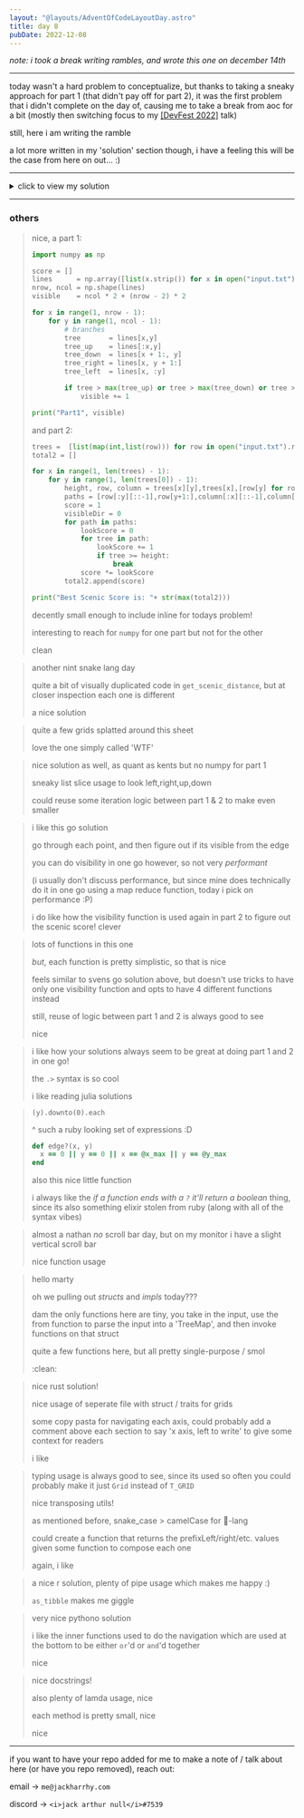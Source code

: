 ```yaml
---
layout: "@layouts/AdventOfCodeLayoutDay.astro"
title: day 8
pubDate: 2022-12-08
---
```



_note: i took a break writing rambles, and wrote this one on december 14th_

---

today wasn't a hard problem to conceptualize, but thanks to taking a sneaky
approach for part 1 (that didn't pay off for part 2), it was the first problem
that i didn't complete on the day of, causing me to take a break from aoc for a bit
(mostly then switching focus to my [[DevFest 2022]](https://gdg.community.dev/events/details/google-gdg-st-johns-presents-devfest-2022/) talk)

still, here i am writing the ramble

a lot more written in my 'solution' section though, i have a feeling this will be the
case from here on out... :)

---

<details>
<summary>click to view my solution</summary>

<br />

given the sample input:

```
30373
25512
65332
33549
35390
```

assuming `input` is the above as one big string,

```elixir
trees =
  input
  |> String.split("\n")
  |> Enum.map(fn row -> row |> String.graphemes() |> Enum.map(&String.to_integer/1) end)
```

split on newline, then take each row, convert it to characters, and then map those to integers

```elixir
[
  [3, 0, 3, 7, 3],
  [2, 5, 5, 1, 2],
  [6, 5, 3, 3, 2],
  [3, 3, 5, 4, 9],
  [3, 5, 3, 9, 0]
]
```

basic 2d grid of trees

### drawing

not required for problem solving, but just to make the output pretty :)

```elixir
defmodule Draw do
  def grid(grid) do
    for row <- grid do
      for x <- row do
        if x, do: "X", else: "_"
      end
      |> Enum.join("")
    end
    |> Enum.join("\n")
  end
end
```

go over each row / item, depending on if that value is `true` or `false`, either print `X` or `_`,
then join back together into one big string

### utils

```elixir
defmodule Quadcopter do
  def navigate(trees) do
    x = trees
    x_rev = x |> Enum.map(&Enum.reverse/1)

    y = trees |> Enum.zip() |> Enum.map(&Tuple.to_list/1)
    y_rev = y |> Enum.map(&Enum.reverse/1)

    [x, x_rev, y, y_rev]
  end

  def analyze_visibility(line) do
    Enum.map_reduce(line, -1, fn x, acc ->
      if x > acc do
        {false, x}
      else
        {true, acc}
      end
    end)
    |> elem(0)
  end

  def analyze_scenic_score(value, line, score \\ 0)

  def analyze_scenic_score(value, [compare | remainder], score) do
    if value > compare do
      analyze_scenic_score(value, remainder, score + 1)
    else
      score + 1
    end
  end

  def analyze_scenic_score(_value, [], score), do: score

  def analyze_scenic_score(line) do
    for {x, index} <- Enum.with_index(line) do
      seen = Enum.drop(line, index + 1)
      analyze_scenic_score(x, seen)
    end
  end

  def realign([x, x_rev, y, y_rev]) do
    x_rev = x_rev |> Enum.map(&Enum.reverse/1)
    y = y |> Enum.zip() |> Enum.map(&Tuple.to_list/1)
    y_rev = y_rev |> Enum.map(&Enum.reverse/1) |> Enum.zip() |> Enum.map(&Tuple.to_list/1)
    [x, x_rev, y, y_rev]
  end

  def combine_results(directions, combiner) do
    Enum.reduce(directions, fn direction, acc ->
      Enum.zip(direction, acc)
      |> Enum.map(&Tuple.to_list/1)
      |> Enum.map(&Enum.zip/1)
      |> Enum.map(fn line ->
        Enum.map(line, fn {a, b} -> combiner.(a, b) end)
      end)
    end)
  end
end
```

chonky module

first thing of note (and the entry point that takes in our tree structure)
is `navigate/1`

```elixir
def navigate(trees) do
  x = trees
  x_rev = x |> Enum.map(&Enum.reverse/1)

  y = trees |> Enum.zip() |> Enum.map(&Tuple.to_list/1)
  y_rev = y |> Enum.map(&Enum.reverse/1)

  [x, x_rev, y, y_rev]
end
```

this function returns a list of 4 different 'views' of the trees

\- `x` is just the trees as-is

\- `x_rev` is the columns in order, but with the rows reversed

\- `y` is the trees zipped and put back together, which basically
functions as rotating the grid such that each nested list represents
not the x axis but a y axis

\- `y_rev` the above `y` variable but flipped, so the `y` in the other
direction as well

the code that actually figured out the visibility / scenic score acts on these
lists

### visibility

```elixir
def analyze_visibility(line) do
  Enum.map_reduce(line, -1, fn x, acc ->
    if x > acc do
      {false, x}
    else
      {true, acc}
    end
  end)
  |> elem(0)
end
```

`analyze_visibility/1` takes in a line (any one of the inner lists within the 4 lists
we created with `navigate/1`)

it then does a map reduce to figure out if a tree is hidden or not

the accumulator defaults to `-1` initially, therefore the first tree that is seen
regardless of value will be considered higher than `-1`, therefore visible, and that
value will be set as the current accumulator

the next tree that is seen will have the accumulator of the currently highest seen tree
compared to itself, and if it is greater than, will be set to visible with the accumulator
updated, or set as not visible, with the accumulator staying the same value (the highest
tree seen so far does not update)

we discard the accumulator with `|> elem(0)`, which returns a list of booleans for the given line
on if something is visible or not

### scenic score

```elixir
def analyze_scenic_score(value, line, score \\ 0)

def analyze_scenic_score(value, [compare | remainder], score) do
  if value > compare do
    analyze_scenic_score(value, remainder, score + 1)
  else
    score + 1
  end
end

def analyze_scenic_score(_value, [], score), do: score

def analyze_scenic_score(line) do
  for {x, index} <- Enum.with_index(line) do
    seen = Enum.drop(line, index + 1)
    analyze_scenic_score(x, seen)
  end
end
```

`analyze_scenic_score`, with 4 different clauses, is used to calculate the scenic
score of a given line

my first approach to writing this function was done using `Enum.map_reduce`, but i
wasn't able to get that to work (and aren't sure if its even possible), and went with
this recursive approach instead

```
def analyze_scenic_score(line) do
  for {x, index} <- Enum.with_index(line) do
    seen = Enum.drop(line, index + 1)
    analyze_scenic_score(x, seen)
  end
end
```

`analyze_scenic_score/1` takes in the line, and iterates over it, dropping the lines up until
the index + 1, so we only compare values that are ahead of `x`, rather than starting at the beginning
of the line each time

we then pass it off to `analyze_scenic_score/3` (third value, score, defaults to 0) to actually
calculate the scenic score for the given point in the line

```
def analyze_scenic_score(value, [compare | remainder], score) do
  if value > compare do
    analyze_scenic_score(value, remainder, score + 1)
  else
    score + 1
  end
end
```

our recursion function `analyze_scenic_score/3` will keep plucking items from the remainder
of the list, and comparing it to the value

if the value is greater than the thing we are comparing against, we keep going with the value
compared to the tail (the rest of the line), and increase our score by one

if we have a tree we are comparing against that is equal to or greater than or current value
we just return `score + 1` (this is still a tree we can _see_, therefore it is used in the scenic score)

```elixir
def analyze_scenic_score(_value, [], score), do: score
```

there is also a base case for when we run out of trees, here we just pass back the score since there are
no more trees to get points for

#### realign

```elixir
def realign([x, x_rev, y, y_rev]) do
  x_rev = x_rev |> Enum.map(&Enum.reverse/1)
  y = y |> Enum.zip() |> Enum.map(&Tuple.to_list/1)
  y_rev = y_rev |> Enum.map(&Enum.reverse/1) |> Enum.zip() |> Enum.map(&Tuple.to_list/1)
  [x, x_rev, y, y_rev]
end
```

so `navigate/1` took our grid, and made it 4 different but technically the same grids,
but now for us to figure out the results we need to realign them, here is where the `realign`
function comes in!

it still returns a list of 4 values, however, these 4 values will all be back onto the same
orientation, therefore our next function comes in handy!

#### combine results

```elixir
def combine_results(directions, combiner) do
  Enum.reduce(directions, fn direction, acc ->
    Enum.zip(direction, acc)
    |> Enum.map(&Tuple.to_list/1)
    |> Enum.map(&Enum.zip/1)
    |> Enum.map(fn line ->
      Enum.map(line, fn {a, b} -> combiner.(a, b) end)
    end)
  end)
end
```

combine results will take any number of 'directions' (such as our 4 aligned grids),
and combine them back together, not before using the paseed in `combiner` function
to combine lines from one 'direction' with another

### part 1

```elixir
visibility =
  trees
  |> Quadcopter.navigate()
  |> Enum.map(fn direction -> Enum.map(direction, &Quadcopter.analyze_visibility/1) end)
  |> Quadcopter.realign()
  |> Quadcopter.combine_results(&(&1 and &2))

Draw.grid(visibility) |> IO.write()
```

now its time to use the functions!

\- take in the trees, use our `navigate/1` function to split into the 4 directions

\- map each direction, and then each line in each direction, over the `analyze_visibility` function

\- realign the directions back together again

\- combine them, with our combiner function being something that does an '`and`' between the two values
this means if something says something isn't visible, and something says it is, it will be assumed to be
visible, but if both things agree on it not being visible, it will stay not visible

then, draw the grid for fun

```
_____
___X_
__X__
_X_X_
_____
```

yay!

```elixir
count_of_not_hidden =
  visibility
  |> List.flatten()
  |> Enum.count(&(!&1)) # -> 21
```

count the not hidden values, basically everything that is not a `x` in the above drawing

### part 2

```elixir
scenic_scores =
  trees
  |> Quadcopter.navigate()
  |> Enum.map(fn direction -> Enum.map(direction, &Quadcopter.analyze_scenic_score/1) end)
  |> Quadcopter.realign()
  |> Quadcopter.combine_results(&(&1 * &2))

scenic_scores
|> List.flatten()
|> Enum.max() # -> 8
```

do the same as above, except map over the `analyze_scenic_score/1` function, and use a combiner that
multiplies the values together instead of '`and`'

then, flatten the list of values, and get the `max`

the full solution can be found [[here]](https://github.com/jackharrhy/advent2022/blob/main/day8.livemd)

<br />

</details>

---

### others

<Other person="kent" day="8" />

> nice, a part 1:
>
> ```py
> import numpy as np
>
> score = []
> lines      = np.array([list(x.strip()) for x in open("input.txt")], int)
> nrow, ncol = np.shape(lines)
> visible    = ncol * 2 + (nrow - 2) * 2
>
> for x in range(1, nrow - 1):
>     for y in range(1, ncol - 1):
>         # branches
>         tree       = lines[x,y]
>         tree_up    = lines[:x,y]
>         tree_down  = lines[x + 1:, y]
>         tree_right = lines[x, y + 1:]
>         tree_left  = lines[x, :y]
>
>         if tree > max(tree_up) or tree > max(tree_down) or tree > max(tree_left) or tree > max(tree_right):
>             visible += 1
>
> print("Part1", visible)
> ```
>
> and part 2:
>
> ```python
> trees =  [list(map(int,list(row))) for row in open("input.txt").read().split("\n")]
> total2 = []
>
> for x in range(1, len(trees) - 1):
>     for y in range(1, len(trees[0]) - 1):
>         height, row, column = trees[x][y],trees[x],[row[y] for row in trees]
>         paths = [row[:y][::-1],row[y+1:],column[:x][::-1],column[x+1:]]
>         score = 1
>         visibleDir = 0
>         for path in paths:
>             lookScore = 0
>             for tree in path:
>                 lookScore += 1
>                 if tree >= height:
>                     break
>             score *= lookScore
>         total2.append(score)
>
> print("Best Scenic Score is: "+ str(max(total2)))
> ```
>
> decently small enough to include inline for todays problem!
>
> interesting to reach for `numpy` for one part but not for the other
>
> clean

<Other person="riley" day="8" />

> another nint snake lang day
>
> quite a bit of visually duplicated code in `get_scenic_distance`, but
> at closer inspection each one is different
>
> a nice solution

<Other person="hamzah" day="8" />

> quite a few grids splatted around this sheet
>
> love the one simply called 'WTF'

<Other person="ethan" day="8" />

> nice solution as well, as quant as kents but no numpy for part 1
>
> sneaky list slice usage to look left,right,up,down
>
> could reuse some iteration logic between part 1 & 2 to make even smaller

<Other person="sven" day="8" />

> i like this go solution
>
> go through each point, and then figure out if its visible from the edge
>
> you can do visibility in one go however, so not very _performant_
>
> (i usually don't discuss performance, but since mine does technically
> do it in one go using a map reduce function, today i pick on performance :P)
>
> i do like how the visibility function is used again in part 2 to
> figure out the scenic score! clever

<Other person="devin" day="8" />

> lots of functions in this one
>
> _but_, each function is pretty simplistic, so that is nice
>
> feels similar to svens go solution above, but doesn't use tricks
> to have only one visibility function and opts to have 4
> different functions instead
>
> still, reuse of logic between part 1 and 2 is always good to see
>
> nice

<Other person="andrewHynes" day="8" />

> i like how your solutions always seem to be great at doing part 1 and 2 in one go!
>
> the `.>` syntax is so cool
>
> i like reading julia solutions

<Other person="ryan" day="8" />

> `(y).downto(0).each`
>
> ^ such a ruby looking set of expressions :D
>
> ```ruby
> def edge?(x, y)
>   x == 0 || y == 0 || x == @x_max || y == @y_max
> end
> ```
>
> also this nice little function
>
> i always like the _if a function ends with a `?` it'll return a boolean_
> thing, since its also something elixir stolen from ruby (along with all of the syntax vibes)

<Other person="nathan" day="8" />

> almost a nathan _no_ scroll bar day, but on my monitor i have a slight vertical scroll bar
>
> nice function usage

<Other person="marty" day="8" />

> hello marty
>
> oh we pulling out _structs_ and _impls_ today???
>
> dam the only functions here are tiny, you take in the input, use the from function
> to parse the input into a 'TreeMap', and then invoke functions on that struct
>
> quite a few functions here, but all pretty single-purpose / smol
>
> :clean:

<Other person="brandon" day="8" />

> nice rust solution!
>
> nice usage of seperate file with struct / traits for grids
>
> some copy pasta for navigating each axis, could probably add
> a comment above each section to say 'x axis, left to write'
> to give some context for readers
>
> i like

<Other person="mohammadArafatZaman" day="8" />

> typing usage is always good to see, since its used so often you could
> probably make it just `Grid` instead of `T_GRID`
>
> nice transposing utils!
>
> as mentioned before, snake_case > camelCase for :snake:-lang
>
> could create a function that returns the prefixLeft/right/etc. values given
> some function to compose each one
>
> again, i like

<Other person="ben" day="8" />

> a nice r solution, plenty of pipe usage which makes me happy :)
>
> `as_tibble` makes me giggle

<Other person="robert" day="8" />

> very nice pythono solution
>
> i like the inner functions used to do the navigation
> which are used at the bottom to be either `or`'d or `and`'d together
>
> nice

<Other person="brady" day="8" />

> nice docstrings!
>
> also plenty of lamda usage, nice
>
> each method is pretty small, nice
>
> nice

---

if you want to have your repo added for me to make a note of / talk about here (or have you repo removed), reach out:

email -> `me@jackharrhy.com`

discord -> `<i>jack arthur null</i>#7539`
